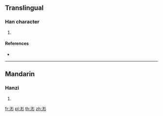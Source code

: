 {{character info/new}}
==Translingual==

===Han character===
{{Han char|rn=85|rad=水|as=07|sn=10|four=|canj=EDHH}}

# {{defn|Han|sort=水07}}

====References====
* {{Han ref|kx=0625.260|dkj=17515|hdz=31619.070|uh=6D81|ud=28033}}

----

==Mandarin==

===Hanzi===
{{cmn-hanzi|pin=[[shèn]] ([[shen4]])|wg=shen<sup>4</sup>}}

# {{defn|lang=cmn|sort=水07}}

[[fr:涁]]
[[pl:涁]]
[[th:涁]]
[[zh:涁]]